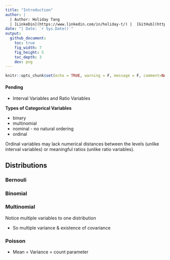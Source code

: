 ```yaml
---
title: "Introduction"
author: |
  | Author: Holiday Tang 
  | [LinkeDin](https://www.linkedin.com/in/holiday-t/) |  [GitHub](https://github.com/holiday007) | [Kaggle Novice](https://www.kaggle.com/holibae007)
date: "| Date: `r Sys.Date()`"
output:
  github_document:
    toc: true
    fig_width: 7
    fig_height: 5
    toc_depth: 3
    dev: png
---
```


```r
knitr::opts_chunk$set(echo = TRUE, warning = F, message = F, comment=NA, cache=T)
```

#### Pending

* Interval Variables and Ratio Variables


**Types of Categorical Variables**

* binary
* multinomial
* nominal - no natural ordering
* ordinal

Ordinal variables may lack numerical distances between the levels (unlike interval variables) or meaningful ratios (unlike ratio variables).

## Distributions

### Bernouli

### Binomial

### Multinomial

Notice multiple variables to one distribution

* So multiple variance & existence of covariance

### Poisson

* Mean = Variance = count parameter



